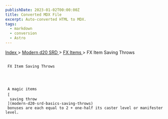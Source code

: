 ```yaml
---
publishDate: 2023-01-02T00:00:00Z
title: Converted MDX File
excerpt: Auto-converted HTML to MDX.
tags:
  - markdown
  - conversion
  - Astro
---
```







[
      Index
     ](-index)
     >
     [
      Modern d20 SRD
     ](modern-d20-srd-index)
     >
     [
      FX Items
     ](modern-d20-srd-fx-items-index)
     > FX Item Saving Throws
    





## 
     FX Item Saving Throws
    



     A magic items
     [
      saving throw
     ](modern-d20-srd-basics-saving-throws)
     bonuses are each equal to 2 + one-half its caster level or manifester level.
    





